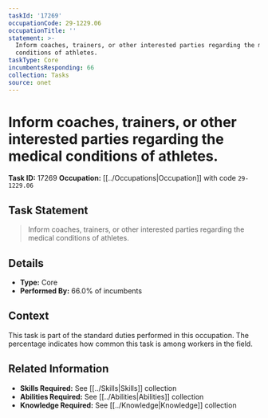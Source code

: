 ```yaml
---
taskId: '17269'
occupationCode: 29-1229.06
occupationTitle: ''
statement: >-
  Inform coaches, trainers, or other interested parties regarding the medical
  conditions of athletes.
taskType: Core
incumbentsResponding: 66
collection: Tasks
source: onet
---
```

# Inform coaches, trainers, or other interested parties regarding the medical conditions of athletes.

**Task ID:** 17269
**Occupation:** [[../Occupations|Occupation]] with code `29-1229.06`

## Task Statement

> Inform coaches, trainers, or other interested parties regarding the medical conditions of athletes.

## Details

- **Type:** Core
- **Performed By:** 66.0% of incumbents

## Context

This task is part of the standard duties performed in this occupation. The percentage indicates how common this task is among workers in the field.

## Related Information

- **Skills Required:** See [[../Skills|Skills]] collection
- **Abilities Required:** See [[../Abilities|Abilities]] collection
- **Knowledge Required:** See [[../Knowledge|Knowledge]] collection
